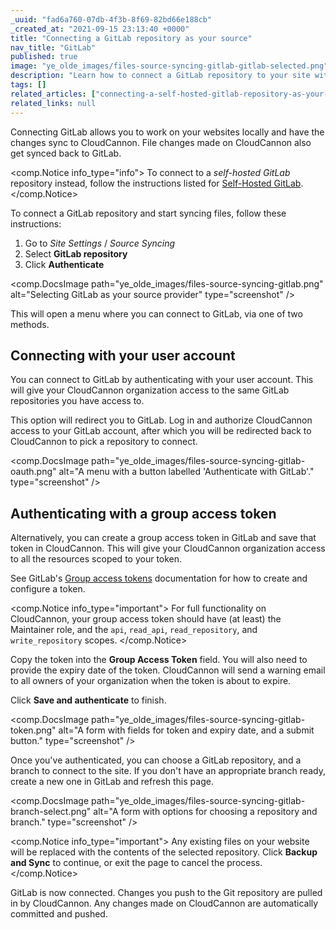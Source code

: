 ```yaml
---
_uuid: "fad6a760-07db-4f3b-8f69-82bd66e188cb"
_created_at: "2021-09-15 23:13:40 +0000"
title: "Connecting a GitLab repository as your source"
nav_title: "GitLab"
published: true
image: "ye_olde_images/files-source-syncing-gitlab-gitlab-selected.png"
description: "Learn how to connect a GitLab repository to your site with CloudCannon."
tags: []
related_articles: ["connecting-a-self-hosted-gitlab-repository-as-your-source","creating-backups-of-your-source-files"]
related_links: null
---
```


Connecting GitLab allows you to work on your websites locally and have the changes sync to CloudCannon. File changes made on CloudCannon also get synced back to GitLab.

<comp.Notice info_type="info">
  To connect to a *self-hosted GitLab* repository instead, follow the instructions listed for [Self-Hosted GitLab](/documentation/articles/connecting-a-self-hosted-gitlab-repository-as-your-source/).
</comp.Notice>

To connect a GitLab repository and start syncing files, follow these instructions:

1. Go to *Site Settings* / *Source Syncing*
2. Select **GitLab repository**
3. Click **Authenticate**

<comp.DocsImage path="ye_olde_images/files-source-syncing-gitlab.png" alt="Selecting GitLab as your source provider" type="screenshot" />

This will open a menu where you can connect to GitLab, via one of two methods.

## Connecting with your user account

You can connect to GitLab by authenticating with your user account. This will give your CloudCannon organization access to the same GitLab repositories you have access to.

This option will redirect you to GitLab. Log in and authorize CloudCannon access to your GitLab account, after which you will be redirected back to CloudCannon to pick a repository to connect.

<comp.DocsImage path="ye_olde_images/files-source-syncing-gitlab-oauth.png" alt="A menu with a button labelled 'Authenticate with GitLab'." type="screenshot" />

## Authenticating with a group access token

Alternatively, you can create a group access token in GitLab and save that token in CloudCannon. This will give your CloudCannon organization access to all the resources scoped to your token.

See GitLab's [Group access tokens](https://docs.gitlab.com/ee/user/group/settings/group_access_tokens.html) documentation for how to create and configure a token.

<comp.Notice info_type="important">
  For full functionality on CloudCannon, your group access token should have (at least) the Maintainer role, and the `api`, `read_api`, `read_repository`, and `write_repository` scopes.
</comp.Notice>

Copy the token into the **Group Access Token** field. You will also need to provide the expiry date of the token. CloudCannon will send a warning email to all owners of your organization when the token is about to expire.


Click **Save and authenticate** to finish.

<comp.DocsImage path="ye_olde_images/files-source-syncing-gitlab-token.png" alt="A form with fields for token and expiry date, and a submit button." type="screenshot" />

Once you've authenticated, you can choose a GitLab repository, and a branch to connect to the site. If you don't have an appropriate branch ready, create a new one in GitLab and refresh this page.

<comp.DocsImage path="ye_olde_images/files-source-syncing-gitlab-branch-select.png" alt="A form with options for choosing a repository and branch." type="screenshot" />

<comp.Notice info_type="important">
  Any existing files on your website will be replaced with the contents of the selected repository. Click **Backup and Sync** to continue, or exit the page to cancel the process.
</comp.Notice>

GitLab is now connected. Changes you push to the Git repository are pulled in by CloudCannon. Any changes made on CloudCannon are automatically committed and pushed.
